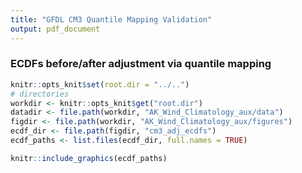 ```yaml
---
title: "GFDL CM3 Quantile Mapping Validation"
output: pdf_document
---
```

### ECDFs before/after adjustment via quantile mapping
```r
knitr::opts_knit$set(root.dir = "../..")
# directories
workdir <- knitr::opts_knit$get("root.dir")
datadir <- file.path(workdir, "AK_Wind_Climatology_aux/data")
figdir <- file.path(workdir, "AK_Wind_Climatology_aux/figures")
ecdf_dir <- file.path(figdir, "cm3_adj_ecdfs")
ecdf_paths <- list.files(ecdf_dir, full.names = TRUE)

knitr::include_graphics(ecdf_paths)
```